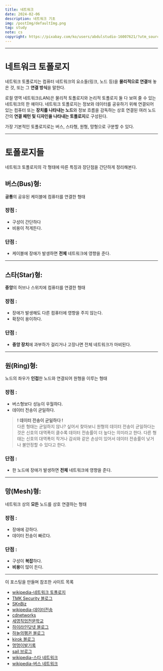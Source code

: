 ```yaml
---
title: 네트워크
date: 2024-02-06
description: 네트워크 기초
img: /postImg/defaultImg.png
tag: study
note: cs
copyright: https://pixabay.com/ko/users/abdulstudio-16007621/?utm_source=link-attribution&utm_medium=referral&utm_campaign=image&utm_content=5048215
---
```


---

# 네트워크 토폴로지

네트워크 토폴로지는 컴퓨터 네트워크의 요소들(링크, 노드 등)을 **물리적으로 연결**해 놓은 것,
또는 그 **연결 방식**을 말한다.

로컬 영역 네트워크(LAN)은 물리적 토폴로지와 논리적 토폴로지 둘 다 보여 줄 수 있는
네트워크의 한 예이다. 네트워크 토폴로지는 정보와 데이터를 공유하기 위해 연결되어 있는
컴퓨터 또는 **장치를 나타내는 노드**와 정보 흐름을 감독하는 상호 연결된 여러 노드 간의 **연결 패턴
및 디자인을 나타내는 토폴로지**로 구성된다.

가장 기본적인 토폴로지로는 버스, 스타형, 원형, 망형으로 구분할 수 있다.

---

# 토폴로지들

네트워크 토폴로지의 각 형태에 따른 특징과 장단점을 간단하게 정리해본다.

## 버스(Bus)형:

**공통**의 공유된 케이블에 컴퓨터를 연결한 형태

### 장점 :

- 구성이 간단하다
- 비용이 적게든다.

### 단점 :

- 케이블에 장애가 발생하면 **전체** 네트워크에 영향을 준다.

---

## 스타(Star)형:

**중앙**의 허브나 스위치에 컴퓨터를 연결한 형태

### 장점 :

- 장애가 발생해도 다른 컴퓨터에 영향을 주지 않는다.
- 확장이 용이하다.

### 단점 :

- **중앙 장치**에 과부하가 걸리거나 고장나면 전체 네트워크가 마비된다.

---

## 원(Ring)형:

노드의 좌우가 **인접**한 노드와 연결되어 원형을 이루는 형태

### 장점 :

- 버스형보다 성능이 우월하다.
- 데이터 전송이 균일하다.

> **! 데이터 전송이 균일하다 !**<br/>
>다른 형태는 균일하지 않나? 싶어서 찾아보니
원형의 데이터 전송이 균일하다는 것은 신호의 대역폭이 클수록 데이터 전송률이
더 높다는 의미라고 한다. 다른 형태는 신호의 대역폭이 작거나 감쇠와 같은
손상이 있어서 데이터 전송률이 낮거나 불안정할 수 있다고 한다.

### 단점 :

- 한 노드에 장애가 발생하면 **전체** 네트워크에 영향을 준다.

---

## 망(Mesh)형:

네트워크 상의 **모든** 노드를 상호 연결하는 형태

### 장점 :

- 장애에 강하다.
- 데이터 전송이 빠르다.

### 단점 :

- 구성이 **복잡**하다.
- **비용**이 많이 든다.


---

이 포스팅을 만들며 참조한 사이트 목록

- [wikipedia-네트워크 토폴로지][wikipedia-네트워크 토폴로지]
- [TMK Security 블로그][TMK Security 블로그]
- [SKnBiz][SKnBiz]
- [wikipedia-데이터전송][wikipedia-데이터전송]
- [cdnetworks][cdnetworks]
- [세영직업전문학교][세영직업전문학교]
- [하이라인닷넷 블로그][하이라인닷넷 블로그]
- [하늘의펭귄 블로그][하늘의펭귄 블로그]
- [kjrok 블로그][kjrok 블로그]
- [멍멍이발기록][멍멍이발기록]
- [sail 브로그][sail 브로그]
- [wikipedia-스타 네트워크][wikipedia-스타 네트워크]
- [wikipedia-버스 네트워크][wikipedia-버스 네트워크]

[wikipedia-네트워크 토폴로지]: https://ko.wikipedia.org/wiki/%EB%84%A4%ED%8A%B8%EC%9B%8C%ED%81%AC_%ED%86%A0%ED%8F%B4%EB%A1%9C%EC%A7%80
[TMK Security 블로그]: https://m.blog.naver.com/tmk0429/222294391405
[SKnBiz]: https://m.blog.naver.com/dreamxpeed/223056660012
[wikipedia-데이터전송]: https://ko.wikipedia.org/wiki/%EB%8D%B0%EC%9D%B4%ED%84%B0_%EC%A0%84%EC%86%A1
[cdnetworks]: https://www.cdnetworks.com/ko/enterprise-applications-blog/everything-you-need-to-know-about-data-transmission/
[세영직업전문학교]: https://m.blog.naver.com/seyeong5119/221538905387
[하이라인닷넷 블로그]: https://m.blog.naver.com/hilineisp/10169694570
[하늘의펭귄 블로그]: https://m.blog.naver.com/jeffms1/221458759220
[kjrok 블로그]: https://blog.naver.com/PostView.nhn?blogId=gmjroc&logNo=40111044092
[멍멍이발기록]: https://nuri-story.tistory.com/166
[sail 브로그]: https://m.blog.naver.com/PostList.naver?blogId=hello_sail&tab=1
[wikipedia-스타 네트워크]: https://ko.wikipedia.org/wiki/%EC%8A%A4%ED%83%80_%EB%84%A4%ED%8A%B8%EC%9B%8C%ED%81%AC
[wikipedia-버스 네트워크]: https://ko.wikipedia.org/wiki/%EB%B2%84%EC%8A%A4_%EB%84%A4%ED%8A%B8%EC%9B%8C%ED%81%AC
